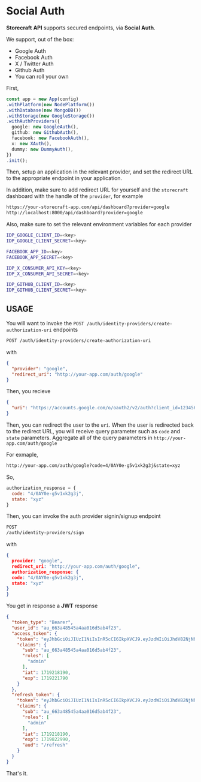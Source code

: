 # Social Auth

**Storecraft** **API** supports secured endpoints, via **Social Auth**.

We support, out of the box:
- Google Auth
- Facebook Auth
- X / Twitter Auth
- Github Auth
- You can roll your own

First,

```ts
const app = new App(config)
.withPlatform(new NodePlatform())
.withDatabase(new MongoDB())
.withStorage(new GoogleStorage())
.withAuthProviders({
  google: new GoogleAuth(),
  github: new GithubAuth(),
  facebook: new FacebookAuth(),
  x: new XAuth(),
  dummy: new DummyAuth(),
})
.init();
```

Then, setup an application in the relevant provider, and set the redirect URL to
the appropriate endpoint in your application.

In addition, make sure to add redirect URL for yourself and the `storecraft` dashboard
with the handle of the `provider`, for example
```txt
https://your-storecraft-app.com/api/dashboard?provider=google
http://localhost:8000/api/dashboard?provider=google
```

Also, make sure to set the relevant environment variables for each provider

```bash
IDP_GOOGLE_CLIENT_ID=<key>
IDP_GOOGLE_CLIENT_SECRET=<key>

FACEBOOK_APP_ID=<key>
FACEBOOK_APP_SECRET=<key>

IDP_X_CONSUMER_API_KEY=<key>
IDP_X_CONSUMER_API_SECRET=<key>

IDP_GITHUB_CLIENT_ID=<key>
IDP_GITHUB_CLIENT_SECRET=<key>
```

## USAGE

You will want to invoke the `POST /auth/identity-providers/create-authorization-uri` endpoints

```txt
POST /auth/identity-providers/create-authorization-uri
```

with 

```json
{
  "provider": "google",
  "redirect_uri": "http://your-app.com/auth/google"
}
```

Then, you recieve 
```json
{
  "uri": "https://accounts.google.com/o/oauth2/v2/auth?client_id=1234567890-abc.apps.googleusercontent.com&redirect_uri=http://localhost:8000/api/dashboard?provider=google&response_type=code&scope=openid%20email%20profile&state=xyz"
}
```

Then, you can redirect the user to the `uri`.
When the user is redirected back to the redirect URL, you will receive query parameter such as `code` and `state` parameters.
Aggregate all of the query parameters in `http://your-app.com/auth/google` 

For exmaple,

```txt
http://your-app.com/auth/google?code=4/0AY0e-g5v1xk2g3j&state=xyz
```

So, 

```js
authorization_response = {
  code: "4/0AY0e-g5v1xk2g3j",
  state: "xyz"
}
```

Then, you can invoke the auth provider signin/signup endpoint

```txt
POST
/auth/identity-providers/sign
```

with 

```json
{
  provider: "google",
  redirect_uri: "http://your-app.com/auth/google",
  authorization_response: {
  code: "4/0AY0e-g5v1xk2g3j",
  state: "xyz"
}
}
```

You get in response a **JWT** response

```json
{
  "token_type": "Bearer",
  "user_id": "au_663a48545a4aa016d5ab4f23",
  "access_token": {
    "token": "eyJhbGciOiJIUzI1NiIsInR5cCI6IkpXVCJ9.eyJzdWIiOiJhdV82NjNhNDg1NDVhNGFhMDE2ZDVhYjRmMjMiLCJyb2xlcyI6WyJhZG1pbiJdLCJpYXQiOjE3MTkyMTgxOTAsImV4cCI6MTcxOTIyMTc5MH0.rWG1___wuq2liHfVhE5_RLlPy-vv9roU8YmwU9iSoGE",
    "claims": {
      "sub": "au_663a48545a4aa016d5ab4f23",
      "roles": [
        "admin"
      ],
      "iat": 1719218190,
      "exp": 1719221790
    }
  },
  "refresh_token": {
    "token": "eyJhbGciOiJIUzI1NiIsInR5cCI6IkpXVCJ9.eyJzdWIiOiJhdV82NjNhNDg1NDVhNGFhMDE2ZDVhYjRmMjMiLCJyb2xlcyI6WyJhZG1pbiJdLCJpYXQiOjE3MTkyMTgxOTAsImV4cCI6MTcxOTgyMjk5MCwiYXVkIjoiL3JlZnJlc2gifQ.Li-c8IXT4POSV_a2fVlf33fxZUqIqs6ar2w4YrRUk6Q",
    "claims": {
      "sub": "au_663a48545a4aa016d5ab4f23",
      "roles": [
        "admin"
      ],
      "iat": 1719218190,
      "exp": 1719822990,
      "aud": "/refresh"
    }
  }
}
```

That's it.